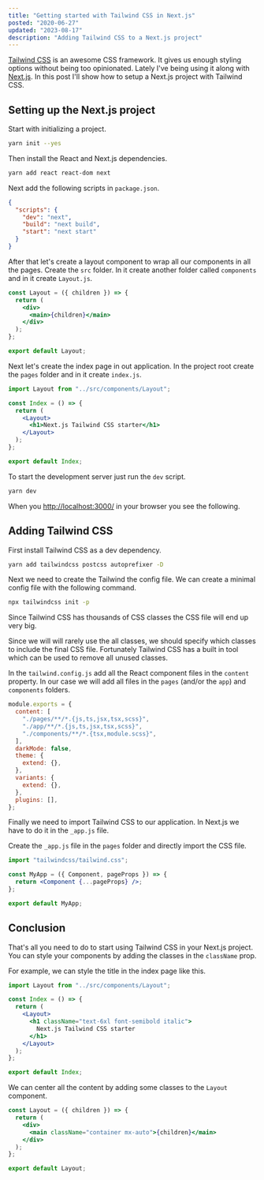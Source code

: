 ```yaml
---
title: "Getting started with Tailwind CSS in Next.js"
posted: "2020-06-27"
updated: "2023-08-17"
description: "Adding Tailwind CSS to a Next.js project"
---
```


[Tailwind CSS](https://tailwindcss.com/) is an awesome CSS framework. It gives us enough styling options without being too opinionated. Lately I've being using it along with [Next.js](https://nextjs.org/). In this post I'll show how to setup a Next.js project with Tailwind CSS.

## Setting up the Next.js project

Start with initializing a project.

```bash
yarn init --yes
```

Then install the React and Next.js dependencies.

```bash
yarn add react react-dom next
```

Next add the following scripts in `package.json`.

```json package.json
{
  "scripts": {
    "dev": "next",
    "build": "next build",
    "start": "next start"
  }
}
```

After that let's create a layout component to wrap all our components in all the pages. Create the `src` folder. In it create another folder called `components` and in it create `Layout.js`.

```jsx src/components/Layout.js
const Layout = ({ children }) => {
  return (
    <div>
      <main>{children}</main>
    </div>
  );
};

export default Layout;
```

Next let's create the index page in out application. In the project root create the `pages` folder and in it create `index.js`.

```jsx pages/index.js
import Layout from "../src/components/Layout";

const Index = () => {
  return (
    <Layout>
      <h1>Next.js Tailwind CSS starter</h1>
    </Layout>
  );
};

export default Index;
```

To start the development server just run the `dev` script.

```bash
yarn dev
```

When you [http://localhost:3000/](http://localhost:3000/) in your browser you see the following.

<PostImage
  src="/posts/getting-started-with-tailwind-css-in-next-js/nextjs-project.png"
  width={1860}
  height={909}
  title="Next.js Project"
/>

## Adding Tailwind CSS

First install Tailwind CSS as a dev dependency.

```bash
yarn add tailwindcss postcss autoprefixer -D
```

Next we need to create the Tailwind the config file. We can create a minimal config file with the following command.

```bash
npx tailwindcss init -p
```

Since Tailwind CSS has thousands of CSS classes the CSS file will end up very big.

<PostImage
  src="/posts/getting-started-with-tailwind-css-in-next-js/tailwind-css-size.png"
  width={1011}
  height={95}
  title="Tailwind CSS size"
/>

Since we will will rarely use the all classes, we should specify which classes to include the final CSS file. Fortunately Tailwind CSS has a built in tool which can be used to remove all unused classes.

In the `tailwind.config.js` add all the React component files in the `content` property. In our case we will add all files in the `pages` (and/or the `app`) and `components` folders.

```javascript tailwind.config.js focus=2:6
module.exports = {
  content: [
    "./pages/**/*.{js,ts,jsx,tsx,scss}",
    "./app/**/*.{js,ts,jsx,tsx,scss}",
    "./components/**/*.{tsx,module.scss}",
  ],
  darkMode: false,
  theme: {
    extend: {},
  },
  variants: {
    extend: {},
  },
  plugins: [],
};
```

Finally we need to import Tailwind CSS to our application. In Next.js we have to do it in the `_app.js` file.

Create the `_app.js` file in the `pages` folder and directly import the CSS file.

```jsx pages/_app.js
import "tailwindcss/tailwind.css";

const MyApp = ({ Component, pageProps }) => {
  return <Component {...pageProps} />;
};

export default MyApp;
```

## Conclusion

That's all you need to do to start using Tailwind CSS in your Next.js project. You can style your components by adding the classes in the `className` prop.

For example, we can style the title in the index page like this.

```jsx pages/index.js focus=6[11:51]
import Layout from "../src/components/Layout";

const Index = () => {
  return (
    <Layout>
      <h1 className="text-6xl font-semibold italic">
        Next.js Tailwind CSS starter
      </h1>
    </Layout>
  );
};

export default Index;
```

<PostImage
  src="/posts/getting-started-with-tailwind-css-in-next-js/title-styling.png"
  width={1863}
  height={908}
  title="Title styling"
/>

We can center all the content by adding some classes to the `Layout` component.

```jsx pages/index.js focus=4[13:41]
const Layout = ({ children }) => {
  return (
    <div>
      <main className="container mx-auto">{children}</main>
    </div>
  );
};

export default Layout;
```

<PostImage
  src="/posts/getting-started-with-tailwind-css-in-next-js/layout-styling.png"
  width={1917}
  height={834}
  title="Layout styling"
/>
